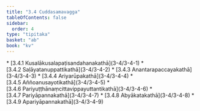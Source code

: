 ```yaml
---
title: "3.4 Cuddasamavagga"
tableOfContents: false
sidebar:
  order: 4
type: "tipitaka"
basket: "ab"
book: "kv"
---
```



<DynamicBreadcrumb />



<TableOfContents book="kv" section="3.4">
* [3.4.1 Kusalākusalapaṭisandahanakathā](3-4/3-4-1)
* [3.4.2 Saḷāyatanuppattikathā](3-4/3-4-2)
* [3.4.3 Anantarapaccayakathā](3-4/3-4-3)
* [3.4.4 Ariyarūpakathā](3-4/3-4-4)
* [3.4.5 Aññoanusayotikathā](3-4/3-4-5)
* [3.4.6 Pariyuṭṭhānaṃcittavippayuttantikathā](3-4/3-4-6)
* [3.4.7 Pariyāpannakathā](3-4/3-4-7)
* [3.4.8 Abyākatakathā](3-4/3-4-8)
* [3.4.9 Apariyāpannakathā](3-4/3-4-9)
</TableOfContents>
